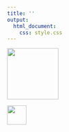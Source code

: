 ```yaml
---
title: ''
output: 
  html_document:
    css: style.css
---
```


<div id="footer">
<p>
<div class="column-f1">
![](imagens/logo-unicamp1.png){width=120px}
</div>
<div class="column-f2">
![](imagens/logoimecc.png){width=45px}
</div>
</p>
</div>